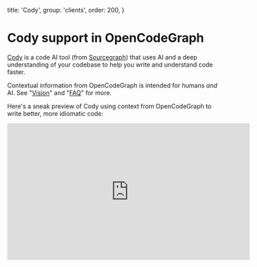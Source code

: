   title: 'Cody',
  group: 'clients',
  order: 200,
}

# Cody support in OpenCodeGraph

[Cody](https://cody.dev) is a code AI tool (from [Sourcegraph](https://sourcegraph.com)) that uses AI and a deep understanding of your codebase to help you write and understand code faster.

Contextual information from OpenCodeGraph is intended for humans _and_ AI. See "[Vision](/docs/vision)" and "[FAQ](/docs/faq)" for more.

Here's a sneak preview of Cody using context from OpenCodeGraph to write better, more idiomatic code:

<iframe width="560" height="315" src="https://www.youtube-nocookie.com/embed/R71wWAzOb0Y?si=UB0Jy016cDB9q_DL" title="YouTube video player" frameborder="0" allow="accelerometer; autoplay; clipboard-write; encrypted-media; gyroscope; picture-in-picture; web-share" allowfullscreen></iframe>
